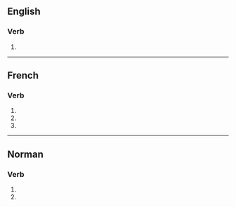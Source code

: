 ==English==

===Verb===
{{head|en|verb form}}

# {{en-third-person singular of|vend}}

----

==French==

===Verb===
{{head|fr|verb form}}

# {{inflection of|vendre||1|s|pres|indc|lang=fr}}
# {{inflection of|vendre||2|s|pres|indc|lang=fr}}
# {{inflection of|vendre||2|s|pres|impr|lang=fr}}

----

==Norman==

===Verb===
{{nrf-verb-form}}

# {{inflection of|vendre||1|s|pres|indc|lang=nrf}}
# {{inflection of|vendre||2|s|pres|indc|lang=nrf}}